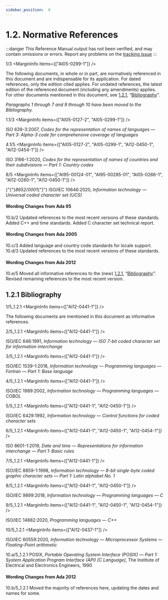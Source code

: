 ```yaml
---
sidebar_position:  6
---
```


# 1.2. Normative References

:::danger
This Reference Manual output has not been verified,
and may contain omissions or errors.
Report any problems on the [tracking issue](https://github.com/ada-lang-io/ada-lang-io/issues/20)
:::


<MarginText>1/3</MarginText>
<MarginInfo items={["AI05-0299-1"]} />
<p>The following documents, in whole or in part, are normatively referenced in this document and are indispensable for its application. For dated references, only the edition cited applies. For undated references, the latest edition of the referenced document (including any amendments) applies. For other documents mentioned in this document, see <a href="/docs/arm/AA-1/AA-1.2#Subclause_1.2.1">1.2.1</a>, &ldquo;<a href="/docs/arm/AA-1/AA-1.2#Subclause_1.2.1">Bibliography</a>&rdquo;. <br /></p>

<p><i>Paragraphs 1 through 7 and 9 through 10 have been moved to the Bibliography.</i> <br /></p>

<MarginText>1.1/3</MarginText>
<MarginInfo items={["AI05-0127-2", "AI05-0299-1"]} />
<p>ISO 639-3:2007, <i>Codes for the representation of names of languages &mdash; Part 3: Alpha-3 code for comprehensive coverage of languages</i><br /></p>

<MarginText>4.1/5</MarginText>
<MarginInfo items={["AI05-0127-2", "AI05-0299-1", "AI12-0450-1", "AI12-0454-1"]} />
<p>ISO 3166-1:2020, <i>Codes for the representation of names of countries and their subdivisions &mdash; Part 1: Country codes</i><br /></p>

<MarginText>8/5</MarginText>
<MarginInfo items={["AI95-00124-01", "AI95-00285-01", "AI05-0266-1", "AI12-0260-1", "AI12-0450-1"]} />
<p>{"{"}<i>8652/0001</i>{"}"} ISO/IEC 10646:2020, <i>Information technology &mdash; Universal coded character set (UCS)</i><br /></p>

<AnnotatedOnly>

#### Wording Changes from Ada 95

</AnnotatedOnly>
<AnnotatedOnly>
<MarginText>10.b/2</MarginText>
<MarginInfo items={["AI95-00285-01", "AI95-00376-01", "AI95-00415-01"]} />
<Admonition type="aarm" aarm="note">
Updated references to the most recent versions of these standards. Added C++ and time standards. Added C character set technical report. <br />
</Admonition>
</AnnotatedOnly>

<AnnotatedOnly>

#### Wording Changes from Ada 2005

</AnnotatedOnly>
<AnnotatedOnly>
<MarginText>10.c/3</MarginText>
<MarginInfo items={["AI05-0127-2"]} />
<Admonition type="aarm" aarm="note">
Added language and country code standards for locale support.<br />
</Admonition>
</AnnotatedOnly>

<AnnotatedOnly>
<MarginText>10.d/3</MarginText>
<MarginInfo items={["AI05-0266-1"]} />
<Admonition type="aarm" aarm="note">
Updated references to the most recent versions of these standards. <br />
</Admonition>
</AnnotatedOnly>

<AnnotatedOnly>

#### Wording Changes from Ada 2012

</AnnotatedOnly>
<AnnotatedOnly>
<MarginText>10.e/5</MarginText>
<MarginInfo items={["AI12-0441-1", "AI12-0450-1"]} />
<Admonition type="aarm" aarm="note">
Moved all informative references to the (new) <a href="/docs/arm/AA-1/AA-1.2#Subclause_1.2.1">1.2.1</a>, &ldquo;<a href="/docs/arm/AA-1/AA-1.2#Subclause_1.2.1">Bibliography</a>&rdquo;. Revised remaining references to the most recent version. <br />
</Admonition>
</AnnotatedOnly>

<a id="Subclause_1.2.1"></a>

## 1.2.1  Bibliography

<MarginText>1/5_1.2.1</MarginText>
<MarginInfo items={["AI12-0441-1"]} />
<p>The following documents are mentioned in this document as informative references. <br /></p>

<MarginText>2/5_1.2.1</MarginText>
<MarginInfo items={["AI12-0441-1"]} />
<p>ISO/IEC 646:1991, <i>Information technology &mdash; ISO 7-bit coded character set for information interchange</i><br /></p>

<MarginText>3/5_1.2.1</MarginText>
<MarginInfo items={["AI12-0441-1"]} />
<p>ISO/IEC 1539-1:2018, <i>Information technology &mdash; Programming languages &mdash; Fortran &mdash; Part 1: Base language</i><br /></p>

<MarginText>4/5_1.2.1</MarginText>
<MarginInfo items={["AI12-0441-1"]} />
<p>ISO/IEC 1989:2002, <i>Information technology &mdash; Programming languages &mdash; COBOL</i><br /></p>

<MarginText>5/5_1.2.1</MarginText>
<MarginInfo items={["AI12-0441-1", "AI12-0450-1"]} />
<p>ISO/IEC 6429:1992, <i>Information technology &mdash; Control functions for coded character sets</i><br /></p>

<MarginText>6/5_1.2.1</MarginText>
<MarginInfo items={["AI12-0441-1", "AI12-0450-1", "AI12-0454-1"]} />
<p>ISO 8601-1:2019, <i>Date and time &mdash; Representations for information interchange &mdash; Part 1: Basic rules</i><br /></p>

<MarginText>7/5_1.2.1</MarginText>
<MarginInfo items={["AI12-0441-1"]} />
<p>ISO/IEC 8859-1:1998, <i>Information technology &mdash; 8-bit single-byte coded graphic character sets &mdash; Part 1: Latin alphabet No. 1</i><br /></p>

<MarginText>8/5_1.2.1</MarginText>
<MarginInfo items={["AI12-0441-1", "AI12-0450-1"]} />
<p>ISO/IEC 9899:2018, <i>Information technology &mdash; Programming languages &mdash; C</i><br /></p>

<MarginText>9/5_1.2.1</MarginText>
<MarginInfo items={["AI12-0441-1", "AI12-0450-1", "AI12-0454-1"]} />
<p>ISO/IEC 14882:2020, <i>Programming languages &mdash; C++</i><br /></p>

<MarginText>10/5_1.2.1</MarginText>
<MarginInfo items={["AI12-0437-1"]} />
<p>ISO/IEC 60559:2020, <i>Information technology &mdash; Microprocessor Systems &mdash; Floating-Point arithmetic</i><br /></p>

<AnnotatedOnly>
<MarginText>10.a/5_1.2.1</MarginText>
<MarginInfo items={["AI12-0437-1"]} />
<Admonition type="aarm" aarm="discussion">
<b></b>POSIX, <i>Portable Operating System Interface (POSIX) &mdash; Part 1: System Application Program Interface (API) [C Language]</i>, The Institute of Electrical and Electronics Engineers, 1990 <br />
</Admonition>
</AnnotatedOnly>

<AnnotatedOnly>

#### Wording Changes from Ada 2012

</AnnotatedOnly>
<AnnotatedOnly>
<MarginText>10.b/5_1.2.1</MarginText>
<MarginInfo items={["AI12-0441-1", "AI12-0450-1"]} />
<Admonition type="aarm" aarm="note">
Moved the majority of references here, updating the dates and names for some. <br />
</Admonition>
</AnnotatedOnly>


